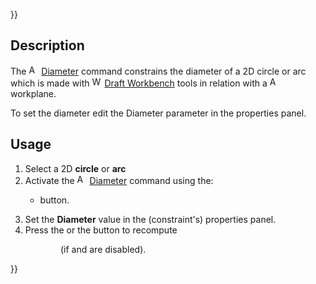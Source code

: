 {{UnfinishedDocu{{#translation:}}}}
<languages/>
<translate>

<!--T:1-->
{{Docnav
|[[Assembly3_ConstraintMidPoint|Mid point]]
|[[Assembly3_ConstraintEqualRadius|Equal radius]]
|[[Assembly3_Workbench|Assembly3]]
|IconL=Assembly_ConstraintMidPoint.svg
|IconR=Assembly_ConstraintEqualRadius.svg
|IconC=Assembly3_workbench_icon.svg
}}

<!--T:2-->
{{GuiCommand
|Name=Assembly3 ConstraintDiameter
|Icon=Assembly_ConstraintDiameter.svg
|Workbenches=[[Assembly3_Workbench|Assembly3]]
}}

== Description == <!--T:3-->

<!--T:4-->
The [[Image:Assembly_ConstraintDiameter.svg|16px]] [[Assembly3_ConstraintDiameter|Diameter]] command constrains the diameter of a 2D circle or arc which is made with [[Image:Workbench_Draft.svg|16px]] [[Draft_Workbench|Draft Workbench]] tools in relation with a [[Image:Assembly_Workplane.svg|16px]] workplane.

<!--T:5-->
To set the diameter edit the Diameter parameter in the properties panel. 

== Usage == <!--T:6-->

<!--T:7-->
# Select a 2D '''circle''' or '''arc'''
# Activate the [[Image:Assembly_ConstraintDiameter.svg|16px]] [[Assembly3_ConstraintDiameter|Diameter]] command using the:
#* {{Button|[[Image:Assembly_ConstraintDiameter.svg|16px]] [[Assembly3_ConstraintDiameter|Diameter]]}} button.
# Set the '''Diameter''' value in the (constraint's) properties panel.
# Press the {{Button|[[Image:Assembly3_workbench_icon.svg|16px]] [[Assembly3_ResolveConstraints|Solve constraints]]}} or the {{Button|[[Image:Assembly_QuickSolve.svg|16px]] [[Assembly3_QuickSolve|Quick solve]]}} button to recompute 
:: (if {{Button|[[Image:Assembly_AutoRecompute.svg|16px]] [[Assembly3_AutoRecompute|Auto recompute]]}} and {{Button|[[Image:Assembly_SmartRecompute.svg|16px]] [[Assembly3_SmartRecompute|Smart recompute]]}} are disabled).


<!--T:8-->
{{Docnav
|[[Assembly3_ConstraintMidPoint|Mid point]]
|[[Assembly3_ConstraintEqualRadius|Equal radius]]
|[[Assembly3_Workbench|Assembly3]]
|IconL=Assembly_ConstraintMidPoint.svg
|IconR=Assembly_ConstraintEqualRadius.svg
|IconC=Assembly3_workbench_icon.svg
}}

</translate>
{{Userdocnavi{{#translation:}}}}